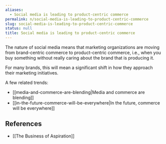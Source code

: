 ```yaml
---
aliases:
  - Social media is leading to product-centric commerce
permalink: n/social-media-is-leading-to-product-centric-commerce
slug: social-media-is-leading-to-product-centric-commerce
status: null
title: Social media is leading to product-centric commerce
---
```

The nature of social media means that marketing organizations are moving from brand-centric commerce to product-centric commerce, i.e., when you buy something without really caring about the brand that is producing it.

For many brands, this will mean a significant shift in how they approach their marketing initiatives.

A few related trends:

- [[media-and-commerce-are-blending|Media and commerce are blending]]
- [[in-the-future-commerce-will-be-everywhere|In the future, commerce will be everywhere]]

## References

- [[The Business of Aspiration]]
